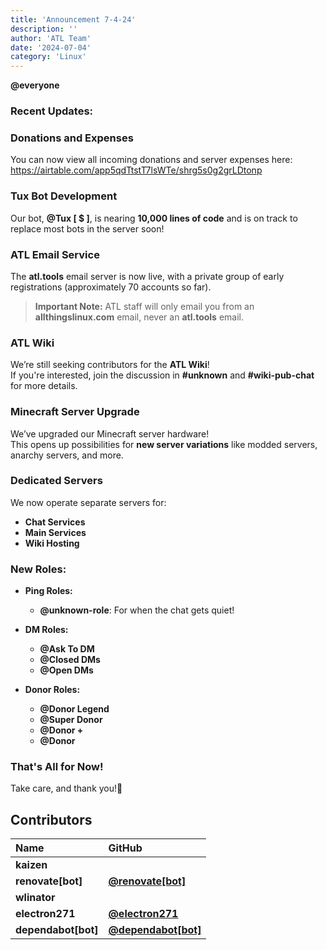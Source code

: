 ```yaml
---
title: 'Announcement 7-4-24'
description: ''
author: 'ATL Team'
date: '2024-07-04'
category: 'Linux'
---
```


**@everyone**

### **Recent Updates:**

### **Donations and Expenses**

You can now view all incoming donations and server expenses here: https://airtable.com/app5qdTtstT7lsWTe/shrg5s0g2grLDtonp

### **Tux Bot Development**

Our bot, **@Tux \[ $ ]**, is nearing **10,000 lines of code** and is on track to replace most bots in the server soon!

### **ATL Email Service**

The **atl.tools** email server is now live, with a private group of early registrations (approximately 70 accounts so far).

> **Important Note:** ATL staff will only email you from an **allthingslinux.com** email, never an **atl.tools** email.

### **ATL Wiki**

We’re still seeking contributors for the **ATL Wiki**!\
If you're interested, join the discussion in **#unknown** and **#wiki-pub-chat** for more details.

### **Minecraft Server Upgrade**

We’ve upgraded our Minecraft server hardware!\
This opens up possibilities for **new server variations** like modded servers, anarchy servers, and more.

### **Dedicated Servers**

We now operate separate servers for:

- **Chat Services**
- **Main Services**
- **Wiki Hosting**

### **New Roles:**

- **Ping Roles:**

  - **@unknown-role**: For when the chat gets quiet!

- **DM Roles:**

  - **@Ask To DM**
  - **@Closed DMs**
  - **@Open DMs**

- **Donor Roles:**
  - **@Donor Legend**
  - **@Super Donor**
  - **@Donor +**
  - **@Donor**

### **That's All for Now!**

Take care, and thank you!🐧

## Contributors

| Name                 | GitHub                                                       |
| :------------------- | :----------------------------------------------------------- |
| **kaizen**           |                                                              |
| **renovate\[bot]**   | [**@renovate\[bot\]**](https://github.com/renovate[bot])     |
| **wlinator**         |                                                              |
| **electron271**      | [**@electron271**](https://github.com/electron271)           |
| **dependabot\[bot]** | [**@dependabot\[bot\]**](https://github.com/dependabot[bot]) |
